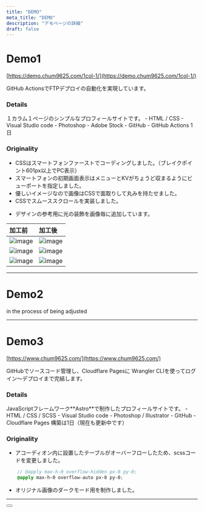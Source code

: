 ```yaml
---
title: "DEMO"
meta_title: "DEMO"
description: "デモページの詳細"
draft: false
---
```


<a id="demo1"></a>

#  Demo1

[https://demo.chum9625.com/1col-1/](https://demo.chum9625.com/1col-1/)

<Notice type="note">GitHub ActionsでFTPデプロイの自動化を実現しています。</Notice>

### Details

<Tabs client:load>

<Tab name="概要">
１カラム１ページのシンプルなプロフィールサイトです。
</Tab>

<Tab name="言語・ツール・技術">
- HTML / CSS
- Visual Studio code
- Photoshop
- Adobe Stock
- GitHub
- GitHub Actions
</Tab>

<Tab name="制作期間">
1日
</Tab>
</Tabs>

###  Originality

<Accordion client:load title="コーディングのポイント">

- CSSはスマートフォンファーストでコーディングしました。（ブレイクポイント601px以上でPC表示）
- スマートフォンの初期画面表示はメニューとKVがちょうど収まるようにビューポートを指定しました。
- 優しいイメージなので画像はCSSで面取りして丸みを持たせました。
- CSSでスムーススクロールを実装しました。

</Accordion>

<Accordion client:load title="デザインのポイント">

- デザインの参考用に光の装飾を画像毎に追加しています。


| 加工前 | 加工後 |
| :------ | :------ |
| ![image](/images/demo1-gardening1-org.jpg) | ![image](/images/demo1-gardening1.jpg) |
| ![image](/images/demo1-gardening2-org.jpg) | ![image](/images/demo1-gardening2.jpg) |
| ![image](/images/demo1-gardening3-org.jpg) | ![image](/images/demo1-gardening3.jpg) |

</Accordion>

---

#  Demo2

in the process of being adjusted

---

#  Demo3

[https://www.chum9625.com/](https://www.chum9625.com/)

<Notice type="note">GitHubでソースコード管理し、Cloudflare Pagesに Wrangler CLIを使ってログイン〜デプロイまで完結します。</Notice>

### Details

<Tabs client:load>

<Tab name="概要">
JavaScriptフレームワーク**Astro**で制作したプロフィールサイトです。
</Tab>

<Tab name="言語・ツール・技術">
- HTML / CSS / SCSS
- Visual Studio code
- Photoshop / Illustrator
- GitHub
- Cloudflare Pages
</Tab>

<Tab name="制作期間">
構築は1日（現在も更新中です）
</Tab>
</Tabs>

###  Originality

<Accordion client:load title="コーディングのポイント">

- アコーディオン内に設置したテーブルがオーバーフローしたため、scssコードを変更しました。

``` scss
    // @apply max-h-0 overflow-hidden px-8 py-0;
    @apply max-h-0 overflow-auto px-8 py-0;
```

</Accordion>

<Accordion client:load title="デザインのポイント">

- オリジナル画像のダークモード用を制作しました。


</Accordion>

---
<Button label="Back To Home" link="/" style="solid" />
